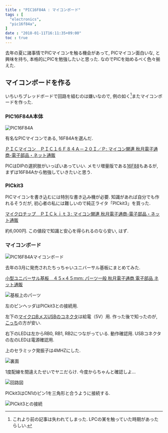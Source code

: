 ```yaml
---
title : "PIC16F84A : マイコンボード"
tags : [
  "electronics",
  "pic16f84a",
]
date : "2018-01-11T16:11:35+09:00"
toc : true
---
```


去年の夏に諸事情でPICマイコンを触る機会があって,
PICマイコン面白いな, と興味を持ち,
本格的にPICを勉強したいと思った.
なのでPICを始めるべく色々揃えた.

## マイコンボードを作る

いちいちブレッドボードで回路を組むのは嫌いなので,
例の如く[^1]またマイコンボードを作った.
[^1]: これより前の記事は失われてしまった. LPCの某を触っていた時期があったらしい.

### PIC16F84A本体

![PIC16F84A](./board-1.jpg)

有名なPICマイコンである, 16F84Aを選んだ.

[ＰＩＣマイコン　ＰＩＣ１６Ｆ８４Ａ－２０Ｉ／Ｐ: マイコン関連 秋月電子通商-電子部品・ネット通販](http://akizukidenshi.com/catalog/g/gI-00097/)

PICはDIPの選択肢がいっぱいあっていい.
メモリ増量版である[16F88](http://akizukidenshi.com/catalog/g/gI-00567/)もあるが,
まずは16F84Aから勉強していきたいと思う.

### PICkit3

PICマイコンを書き込むには特別な書き込み機が必要.
知識があれば自分でも作れるそうだが,
初心者の私には難しいので純正ライタ「PICkit3」を買った.


[マイクロチップ　ＰＩＣｋｉｔ３: マイコン関連 秋月電子通商-電子部品・ネット通販](http://akizukidenshi.com/catalog/g/gM-03608)



約6,000円. この値段で知識と安心を得られるのなら安い, はず.

### マイコンボード

![PIC16F84Aマイコンボード](./board-2.jpg)

去年の3月に発売されたちっちゃいユニバーサル基板にまとめてみた.

[小型ユニバーサル基板　４５×４５ｍｍ: パーツ一般 秋月電子通商 電子部品 ネット通販](http://akizukidenshi.com/catalog/g/gP-11735/)

![基板上のパーツ](./board-3.png)

左のピンヘッダはPICkit3との接続用.

左下の[マイクロBメスUSBのコネクタ](http://akizukidenshi.com/catalog/g/gK-06656/)は給電（5V）用.
作った後で知ったのが, [こっち](http://akizukidenshi.com/catalog/g/gK-10972)の方が安い.

右下のLEDは左からRB0, RB1, RB2につながっている. 動作確認用.
USBコネクタの左のLEDは電源確認用.

上のセラミック発振子は4MHZにした.

![裏面](./board-4.jpg)

1度配線を間違えたせいでヤニだらけ.
今度からちゃんと確認しよ...

![回路図](./board-5.png)

PICkit3はCN1のピン1を三角形と合うように接続する.

![PICkit3との接続](./board-6.jpg)
